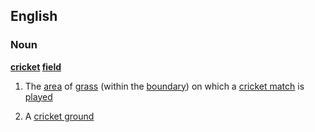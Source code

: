==English==
===Noun===
'''[[cricket]] [[field]]'''
#{{cricket}} The [[area]] of [[grass]] (within the [[boundary]]) on which a [[cricket match]] is [[played]]
#{{cricket}} A [[cricket ground]]